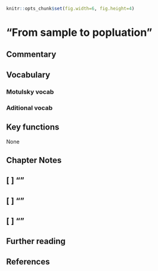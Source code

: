 ```r
knitr::opts_chunk$set(fig.width=6, fig.height=4)
```


# "From sample to popluation" {#ch3}

## Commentary {-}

## Vocabulary {-}

### Motulsky vocab {-}

### Aditional vocab {-}

## Key functions {-}

None

## Chapter Notes {-}

## [ ] ""

## [ ] ""

## [ ] ""

## Further reading {-}
 
## References {-}